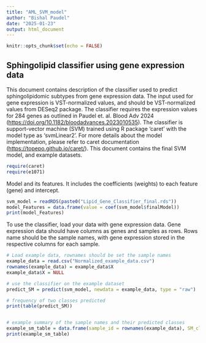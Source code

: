 ```yaml
---
title: "AML_SVM_model"
author: "Bishal Paudel"
date: "2025-01-23"
output: html_document
---
```


```r
knitr::opts_chunk$set(echo = FALSE)
```

## Sphingolipid classifier using gene expression data

This document contains description of the classifier used to predict sphingolipidomic subtypes from gene expression data. The input used for gene expression is VST-normalized values, and should be VST-normalized values from DESeq2 package. The classifier requires the expression values for 284 genes as outlined in Paudel et. al. Blood Adv 2024 (<https://doi.org/10.1182/bloodadvances.2023010535>). The classifier is support-vector machine (SVM) trained using R package 'caret' with the model type as 'svmLinear2'. For more details about the model implementation, please refer to caret documentation (<https://topepo.github.io/caret/>). This document contains the final SVM model, and example datasets.

```r
require(caret)
require(e1071)
```

Model and its features. It includes the coefficients (weights) to each feature (gene) and intercept. 
```r

svm_model = readRDS(paste0("Lipid_Gene_Classifier_final.rds"))
model_Features = data.frame(value = coef(svm_model$finalModel))
print(model_Features)

```

To use the classifier, load your data with gene expression data. Gene expression data should have columns as genes and samples as rows. Rows name should be the sample names, with gene expression stored in the respective columns for each sample. 

```r
# Load example data, rownames should be set the sample names
example_data = read.csv("Normalized_example_data.csv")
rownames(example_data) = example_data$X
example_data$X = NULL

# use the classifier on the example dataset
predict_SM = predict(svm_model, newdata = example_data, type = "raw")

# frequency of two classes predicted
print(table(predict_SM))


# example summary of the sample names and their predicted classes
example_sm_table = data.frame(sample_id = rownames(example_data), SM_class = predict_SM)
print(example_sm_table)
```

